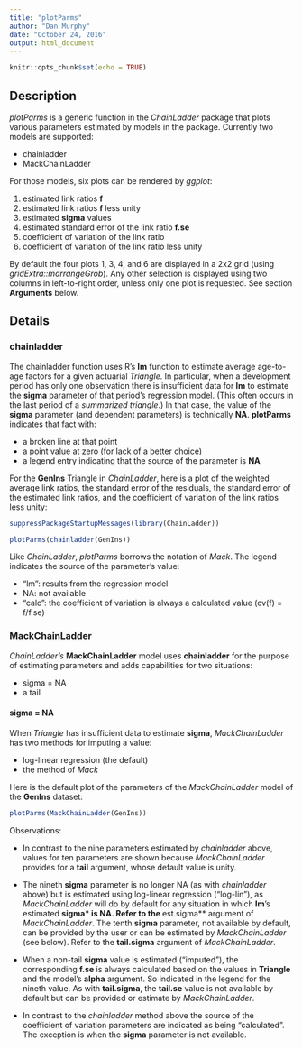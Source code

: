 ```yaml
---
title: "plotParms"
author: "Dan Murphy"
date: "October 24, 2016"
output: html_document
---
```


```r
knitr::opts_chunk$set(echo = TRUE)
```

## Description

*plotParms* is a generic function in the *ChainLadder* package
that plots various parameters estimated by models in the package.
Currently two models are supported:

* chainladder
* MackChainLadder

For those models, six plots can be rendered by *ggplot*:

1. estimated link ratios **f**
1. estimated link ratios **f** less unity
1. estimated **sigma** values
1. estimated standard error of the link ratio **f.se**
1. coefficient of variation of the link ratio
1. coefficient of variation of the link ratio less unity

By default the four plots 1, 3, 4, and 6 are displayed in a 2x2 grid
(using *gridExtra::marrangeGrob*).
Any other selection is displayed using two columns in left-to-right order,
unless only one plot is requested.
See section **Arguments** below.

## Details

### chainladder

The chainladder function uses R's **lm** function to estimate 
average age-to-age factors for a given actuarial *Triangle*.
In particular, when a development period has only one observation
there is insufficient data for **lm** to estimate the **sigma**
parameter of that period's regression model.
(This often occurs in the last period of a *summarized triangle*.)
In that case, 
the value of the **sigma** parameter
(and dependent parameters) 
is technically **NA**.
**plotParms** indicates that fact with:

* a broken line at that point
* a point value at zero (for lack of a better choice)
* a legend entry indicating that the source of the parameter is **NA**

For the **GenIns** Triangle in *ChainLadder*,
here is a plot of the weighted average link ratios,
the standard error of the residuals,
the standard error of the estimated link ratios,
and the coefficient of variation of the link ratios less unity:
```r
suppressPackageStartupMessages(library(ChainLadder))
```
```r
plotParms(chainladder(GenIns))
```

Like *ChainLadder*,
*plotParms* borrows the notation of *Mack*.
The legend indicates the source of the parameter's value:

* "lm": results from the regression model
* NA: not available
* "calc": the coefficient of variation is always a calculated value 
(cv(f) = f/f.se)

### MackChainLadder

*ChainLadder's* **MackChainLadder** model uses
**chainladder** for the purpose of estimating parameters
and adds capabilities for two situations:

* sigma = NA
* a tail

#### sigma = NA

When *Triangle* has insufficient data to estimate **sigma**,
*MackChainLadder* has two methods for imputing a value:

* log-linear regression (the default)
* the method of *Mack*

Here is the default plot of the parameters of the
*MackChainLadder* model of the **GenIns** dataset:

```r
plotParms(MackChainLadder(GenIns))
```

Observations:

* In contrast to the nine parameters estimated by *chainladder* above,
values for ten parameters are shown because *MackChainLadder* provides
for a **tail** argument, whose default value is unity.

* The nineth **sigma** parameter is no longer NA (as with *chainladder* above)
but is estimated using log-linear regression ("log-lin"),
as *MackChainLadder* will do by default for any situation in which 
**lm**'s estimated **sigma* is NA.
Refer to the **est.sigma** argument of *MackChainLadder*.
The tenth **sigma** parameter, not available by default, 
can be provided by the user or can be estimated
by *MackChainLadder* (see below).
Refer to the **tail.sigma** argument of *MackChainLadder*.

* When a non-tail **sigma** value is estimated ("imputed"),
the corresponding **f.se** is always calculated based on the
values in **Triangle** and the model's **alpha** argument.
So indicated in the legend for the nineth value.
As with **tail.sigma**, the **tail.se** value is not available
by default but can be provided or estimate by *MackChainLadder*.

* In contrast to the *chainladder* method above
the source of the coefficient of variation parameters are indicated
as being "calculated".
The exception is when the **sigma** parameter is not available.

